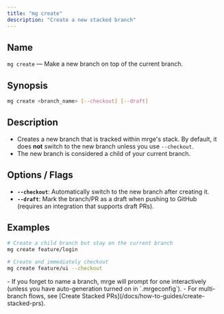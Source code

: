 ```yaml
---
title: "mg create"
description: "Create a new stacked branch"
---
```


## Name

`mg create` — Make a new branch on top of the current branch.

## Synopsis

```bash
mg create <branch_name> [--checkout] [--draft]
```

## Description

- Creates a new branch that is tracked within mrge's stack. By default, it does **not** switch to the new branch unless you use `--checkout`.
- The new branch is considered a child of your current branch.

## Options / Flags

- **`--checkout`**: Automatically switch to the new branch after creating it.
- **`--draft`**: Mark the branch/PR as a draft when pushing to GitHub (requires an integration that supports draft PRs).

## Examples

```bash
# Create a child branch but stay on the current branch
mg create feature/login

# Create and immediately checkout
mg create feature/ui --checkout
```

<Note>
  - If you forget to name a branch, mrge will prompt for one interactively (unless you have auto-generation turned on in `.mrgeconfig`).
  - For multi-branch flows, see [Create Stacked PRs](/docs/how-to-guides/create-stacked-prs).
</Note>
